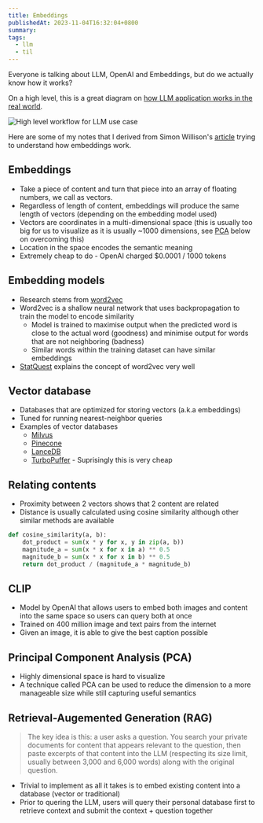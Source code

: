 ```yaml
---
title: Embeddings
publishedAt: 2023-11-04T16:32:04+0800
summary:
tags:
  - llm
  - til
---
```


Everyone is talking about LLM, OpenAI and Embeddings, but do we actually know how it works?

On a high level, this is a great diagram on [how LLM application works in the real world](https://github.blog/2023-10-30-the-architecture-of-todays-llm-applications/).

<Image src="/images/llm.png" alt="High level workflow for LLM use case" />

Here are some of my notes that I derived from Simon Willison's [article](https://simonwillison.net/2021/Feb/6/llm/) trying to understand how embeddings work.

## Embeddings

- Take a piece of content and turn that piece into an array of floating numbers, we call as vectors.
- Regardless of length of content, embeddings will produce the same length of vectors (depending on the embedding model used)
- Vectors are coordinates in a multi-dimensional space (this is usually too big for us to visualize as it is usually ~1000 dimensions, see [PCA](#principal-component-analysis-pca) below on overcoming this)
- Location in the space encodes the semantic meaning
- Extremely cheap to do - OpenAI charged $0.0001 / 1000 tokens

## Embedding models

- Research stems from [word2vec](https://arxiv.org/pdf/1301.3781.pdf)
- Word2vec is a shallow neural network that uses backpropagation to train the model to encode similarity
  - Model is trained to maximise output when the predicted word is close to the actual word (goodness) and minimise output for words that are not neighboring (badness)
  - Similar words within the training dataset can have similar embeddings
- [StatQuest](https://www.youtube.com/watch?v=viZrOnJclY0) explains the concept of word2vec very well

## Vector database

- Databases that are optimized for storing vectors (a.k.a embeddings)
- Tuned for running nearest-neighbor queries
- Examples of vector databases
  - [Milvus](https://milvus.io/)
  - [Pinecone](pinecone.io)
  - [LanceDB](https://lancedb.com/)
  - [TurboPuffer](https://turbopuffer.com/) - Suprisingly this is very cheap

## Relating contents

- Proximity between 2 vectors shows that 2 content are related
- Distance is usually calculated using cosine similarity although other similar methods are available

```python
def cosine_similarity(a, b):
    dot_product = sum(x * y for x, y in zip(a, b))
    magnitude_a = sum(x * x for x in a) ** 0.5
    magnitude_b = sum(x * x for x in b) ** 0.5
    return dot_product / (magnitude_a * magnitude_b)
```

## CLIP

- Model by OpenAI that allows users to embed both images and content into the same space so users can query both at once
- Trained on 400 million image and text pairs from the internet
- Given an image, it is able to give the best caption possible

## Principal Component Analysis (PCA)

- Highly dimensional space is hard to visualize
- A technique called PCA can be used to reduce the dimension to a more manageable size while still capturing useful semantics

## Retrieval-Augemented Generation (RAG)

> The key idea is this: a user asks a question. You search your private documents for content that appears relevant to the question,
> then paste excerpts of that content into the LLM (respecting its size limit, usually between 3,000 and 6,000 words) along with the original question.

- Trivial to implement as all it takes is to embed existing content into a database (vector or traditional)
- Prior to quering the LLM, users will query their personal database first to retrieve context and submit the context + question together
